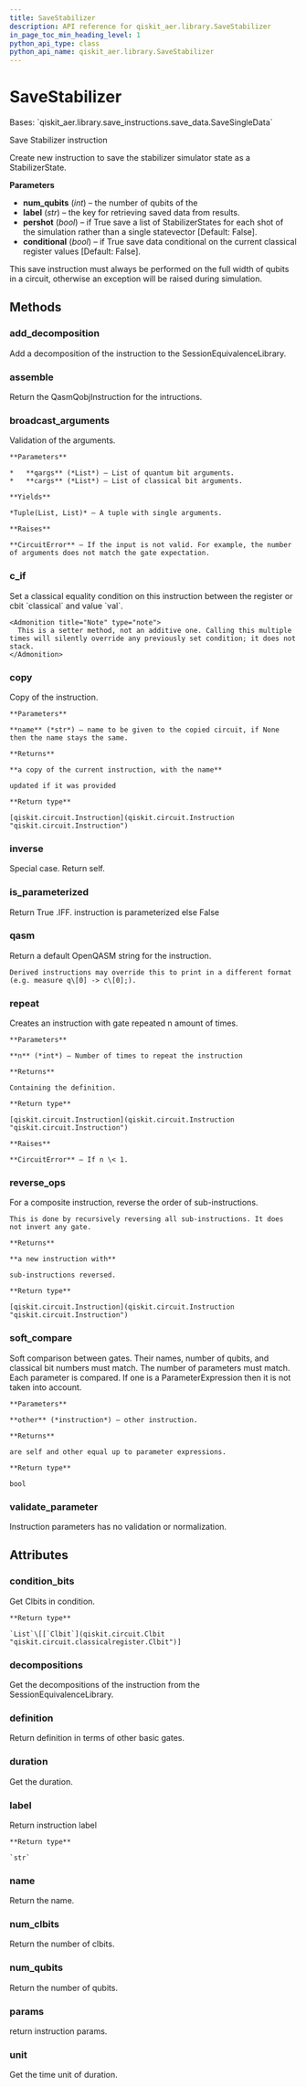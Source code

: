 ```yaml
---
title: SaveStabilizer
description: API reference for qiskit_aer.library.SaveStabilizer
in_page_toc_min_heading_level: 1
python_api_type: class
python_api_name: qiskit_aer.library.SaveStabilizer
---
```


# SaveStabilizer

<Class id="qiskit_aer.library.SaveStabilizer" isDedicatedPage={true} github="https://github.com/qiskit/qiskit-aer/tree/stable/0.11/qiskit_aer/library/save_instructions/save_stabilizer.py" signature="SaveStabilizer(num_qubits, label='stabilizer', pershot=False, conditional=False)" modifiers="class">
  Bases: `qiskit_aer.library.save_instructions.save_data.SaveSingleData`

  Save Stabilizer instruction

  Create new instruction to save the stabilizer simulator state as a StabilizerState.

  **Parameters**

  *   **num\_qubits** (*int*) – the number of qubits of the
  *   **label** (*str*) – the key for retrieving saved data from results.
  *   **pershot** (*bool*) – if True save a list of StabilizerStates for each shot of the simulation rather than a single statevector \[Default: False].
  *   **conditional** (*bool*) – if True save data conditional on the current classical register values \[Default: False].

  <Admonition title="Note" type="note">
    This save instruction must always be performed on the full width of qubits in a circuit, otherwise an exception will be raised during simulation.
  </Admonition>

  ## Methods

  ### add\_decomposition

  <Function id="qiskit_aer.library.SaveStabilizer.add_decomposition" signature="SaveStabilizer.add_decomposition(decomposition)">
    Add a decomposition of the instruction to the SessionEquivalenceLibrary.
  </Function>

  ### assemble

  <Function id="qiskit_aer.library.SaveStabilizer.assemble" signature="SaveStabilizer.assemble()">
    Return the QasmQobjInstruction for the intructions.
  </Function>

  ### broadcast\_arguments

  <Function id="qiskit_aer.library.SaveStabilizer.broadcast_arguments" signature="SaveStabilizer.broadcast_arguments(qargs, cargs)">
    Validation of the arguments.

    **Parameters**

    *   **qargs** (*List*) – List of quantum bit arguments.
    *   **cargs** (*List*) – List of classical bit arguments.

    **Yields**

    *Tuple(List, List)* – A tuple with single arguments.

    **Raises**

    **CircuitError** – If the input is not valid. For example, the number of arguments does not match the gate expectation.
  </Function>

  ### c\_if

  <Function id="qiskit_aer.library.SaveStabilizer.c_if" signature="SaveStabilizer.c_if(classical, val)">
    Set a classical equality condition on this instruction between the register or cbit `classical` and value `val`.

    <Admonition title="Note" type="note">
      This is a setter method, not an additive one. Calling this multiple times will silently override any previously set condition; it does not stack.
    </Admonition>
  </Function>

  ### copy

  <Function id="qiskit_aer.library.SaveStabilizer.copy" signature="SaveStabilizer.copy(name=None)">
    Copy of the instruction.

    **Parameters**

    **name** (*str*) – name to be given to the copied circuit, if None then the name stays the same.

    **Returns**

    **a copy of the current instruction, with the name**

    updated if it was provided

    **Return type**

    [qiskit.circuit.Instruction](qiskit.circuit.Instruction "qiskit.circuit.Instruction")
  </Function>

  ### inverse

  <Function id="qiskit_aer.library.SaveStabilizer.inverse" signature="SaveStabilizer.inverse()">
    Special case. Return self.
  </Function>

  ### is\_parameterized

  <Function id="qiskit_aer.library.SaveStabilizer.is_parameterized" signature="SaveStabilizer.is_parameterized()">
    Return True .IFF. instruction is parameterized else False
  </Function>

  ### qasm

  <Function id="qiskit_aer.library.SaveStabilizer.qasm" signature="SaveStabilizer.qasm()">
    Return a default OpenQASM string for the instruction.

    Derived instructions may override this to print in a different format (e.g. measure q\[0] -> c\[0];).
  </Function>

  ### repeat

  <Function id="qiskit_aer.library.SaveStabilizer.repeat" signature="SaveStabilizer.repeat(n)">
    Creates an instruction with gate repeated n amount of times.

    **Parameters**

    **n** (*int*) – Number of times to repeat the instruction

    **Returns**

    Containing the definition.

    **Return type**

    [qiskit.circuit.Instruction](qiskit.circuit.Instruction "qiskit.circuit.Instruction")

    **Raises**

    **CircuitError** – If n \< 1.
  </Function>

  ### reverse\_ops

  <Function id="qiskit_aer.library.SaveStabilizer.reverse_ops" signature="SaveStabilizer.reverse_ops()">
    For a composite instruction, reverse the order of sub-instructions.

    This is done by recursively reversing all sub-instructions. It does not invert any gate.

    **Returns**

    **a new instruction with**

    sub-instructions reversed.

    **Return type**

    [qiskit.circuit.Instruction](qiskit.circuit.Instruction "qiskit.circuit.Instruction")
  </Function>

  ### soft\_compare

  <Function id="qiskit_aer.library.SaveStabilizer.soft_compare" signature="SaveStabilizer.soft_compare(other)">
    Soft comparison between gates. Their names, number of qubits, and classical bit numbers must match. The number of parameters must match. Each parameter is compared. If one is a ParameterExpression then it is not taken into account.

    **Parameters**

    **other** (*instruction*) – other instruction.

    **Returns**

    are self and other equal up to parameter expressions.

    **Return type**

    bool
  </Function>

  ### validate\_parameter

  <Function id="qiskit_aer.library.SaveStabilizer.validate_parameter" signature="SaveStabilizer.validate_parameter(parameter)">
    Instruction parameters has no validation or normalization.
  </Function>

  ## Attributes

  ### condition\_bits

  <Attribute id="qiskit_aer.library.SaveStabilizer.condition_bits">
    Get Clbits in condition.

    **Return type**

    `List`\[[`Clbit`](qiskit.circuit.Clbit "qiskit.circuit.classicalregister.Clbit")]
  </Attribute>

  ### decompositions

  <Attribute id="qiskit_aer.library.SaveStabilizer.decompositions">
    Get the decompositions of the instruction from the SessionEquivalenceLibrary.
  </Attribute>

  ### definition

  <Attribute id="qiskit_aer.library.SaveStabilizer.definition">
    Return definition in terms of other basic gates.
  </Attribute>

  ### duration

  <Attribute id="qiskit_aer.library.SaveStabilizer.duration">
    Get the duration.
  </Attribute>

  ### label

  <Attribute id="qiskit_aer.library.SaveStabilizer.label">
    Return instruction label

    **Return type**

    `str`
  </Attribute>

  ### name

  <Attribute id="qiskit_aer.library.SaveStabilizer.name">
    Return the name.
  </Attribute>

  ### num\_clbits

  <Attribute id="qiskit_aer.library.SaveStabilizer.num_clbits">
    Return the number of clbits.
  </Attribute>

  ### num\_qubits

  <Attribute id="qiskit_aer.library.SaveStabilizer.num_qubits">
    Return the number of qubits.
  </Attribute>

  ### params

  <Attribute id="qiskit_aer.library.SaveStabilizer.params">
    return instruction params.
  </Attribute>

  ### unit

  <Attribute id="qiskit_aer.library.SaveStabilizer.unit">
    Get the time unit of duration.
  </Attribute>
</Class>

